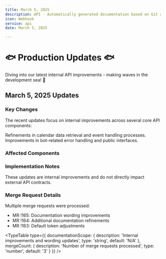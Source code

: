 ```yaml
---
title: March 5, 2025
description: API - Automatically generated documentation based on Git activity.
icon: Webhook
service: api
date: March 5, 2025

---
```


# 🐟 Production Updates 🐟

<Callout type="info">
Diving into our latest internal API improvements - making waves in the development sea! 🌊
</Callout>

## March 5, 2025 Updates

### Key Changes

The recent updates focus on internal improvements across several core API components:

<Accordions>
  <Accordion title="Calendar Module Updates" value="calendar">
    Refinements in calendar data retrieval and event handling processes.
  </Accordion>

  <Accordion title="Bot Service Enhancements" value="bots">
    Improvements in bot-related error handling and public interfaces.
  </Accordion>
</Accordions>

### Affected Components

<Files>
  <Folder name="api_server">
    <Folder name="baas_engine">
      <File name="calendar/data/get.rs" />
      <File name="bots/error.rs" />
      <File name="bots/data/post.rs" />
    </Folder>
    <Folder name="baas_handler">
      <File name="calendar/public/calendar_events.rs" />
      <File name="bots/public.rs" />
    </Folder>
  </Folder>
</Files>

### Implementation Notes

<Callout type="warn">
These updates are internal improvements and do not directly impact external API contracts.
</Callout>

### Merge Request Details

Multiple merge requests were processed:

- MR !165: Documentation wording improvements
- MR !164: Additional documentation refinements 
- MR !163: Default token adjustments

<TypeTable
  type={{
    documentationScope: {
      description: 'Internal improvements and wording updates',
      type: 'string',
      default: 'N/A'
    },
    mergeCount: {
      description: 'Number of merge requests processed',
      type: 'number',
      default: '3'
    }
  }}
/>